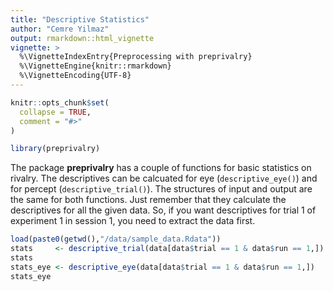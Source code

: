 ```yaml
---
title: "Descriptive Statistics"
author: "Cemre Yilmaz"
output: rmarkdown::html_vignette
vignette: >
  %\VignetteIndexEntry{Preprocessing with preprivalry}
  %\VignetteEngine{knitr::rmarkdown}
  %\VignetteEncoding{UTF-8}
---
```


```r
knitr::opts_chunk$set(
  collapse = TRUE,
  comment = "#>"
)
```

```r
library(preprivalry)
```

The package **preprivalry** has a couple of functions for basic statistics on rivalry. The descriptives can be calcuated for eye (```descriptive_eye()```) and for percept (```descriptive_trial()```). The structures of input and output are the same for both functions. Just remember that they calculate the descriptives for all the given data. So, if you want descriptives for trial 1 of experiment 1 in session 1, you need to extract the data first.

```r
load(paste0(getwd(),"/data/sample_data.Rdata"))
stats     <- descriptive_trial(data[data$trial == 1 & data$run == 1,])
stats
stats_eye <- descriptive_eye(data[data$trial == 1 & data$run == 1,])
stats_eye
```

